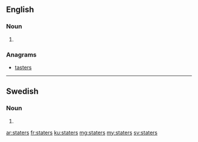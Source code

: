 ==English==

===Noun===
{{head|en|plural}}

# {{plural of|stater|lang=en}}

===Anagrams===
* [[tasters#English|tasters]]

----

==Swedish==

===Noun===
{{head|sv|noun form}}

# {{sv-noun-form-indef-gen-pl|stat}}

[[ar:staters]]
[[fr:staters]]
[[ku:staters]]
[[mg:staters]]
[[my:staters]]
[[sv:staters]]